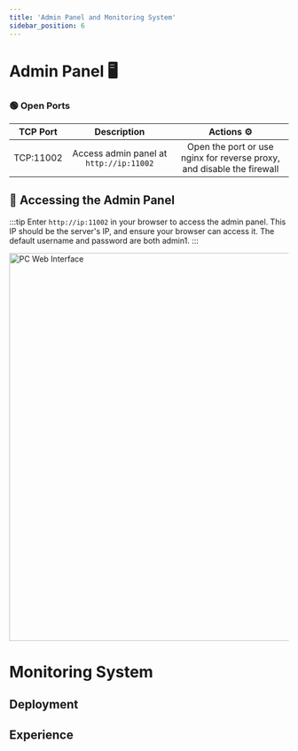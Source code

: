 ```yaml
---
title: 'Admin Panel and Monitoring System'
sidebar_position: 6
---
```


# Admin Panel 🖥️
### 🟢 Open Ports

| TCP Port | Description                | Actions ⚙️                                  |
|:--------:|:--------------------------:|:-------------------------------------------:|
| TCP:11002| Access admin panel at `http://ip:11002` | Open the port or use nginx for reverse proxy, and disable the firewall |

## 📌 Accessing the Admin Panel

:::tip
Enter `http://ip:11002` in your browser to access the admin panel. This IP should be the server's IP, and ensure your browser can access it. The default username and password are both admin1.
:::


<img src={Image3} width="700" alt="PC Web Interface" />

# Monitoring System

## Deployment

## Experience
